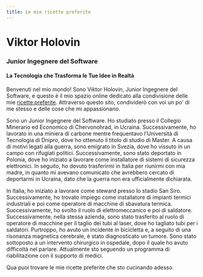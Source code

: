 ```yaml
---
title: Le mie ricette preferite
---
```


# Viktor Holovin

### Junior Ingegnere del Software

#### La Tecnologia che Trasforma le Tue Idee in Realtà

Benvenuti nel mio mondo! Sono Viktor Holovin, Junior Ingegnere del Software, e questo è il mio spazio online dedicato alla condivisione delle mie [ricette preferite](/ricette). Attraverso questo sito, condividerò con voi un po' di me stesso e delle cose che mi appassionano.

Sono un Junior Ingegnere del Software. Ho studiato presso il Collegio Minerario ed Economico di Chervonohrad, in Ucraina. Successivamente, ho lavorato in una miniera di carbone mentre frequentavo l'Università di Tecnologia di Dnipro, dove ho ottenuto il titolo di studio di Master. A causa di motivi legati alla guerra, sono emigrato in Svezia, dove ho vissuto in un campo con rifugiati politici. Successivamente, sono stato deportato in Polonia, dove ho iniziato a lavorare come installatore di sistemi di sicurezza elettronici. In seguito, ho dovuto trasferirmi in Italia per riunirmi con mia madre, in quanto mi avevano comunicato che avrebbero cercato di deportarmi in Ucraina, dato che la guerra non era ufficialmente dichiarata.

In Italia, ho iniziato a lavorare come steward presso lo stadio San Siro. Successivamente, ho trovato impiego come installatore di impianti termici industriali e poi come operatore di macchine di sbavatura termica. Successivamente, ho svolto il ruolo di elettromeccanico e poi di saldatore. Successivamente, nella stessa azienda, sono stato trasferito al ruolo di operatore di macchine per il taglio dei tubi al laser, dove ho tagliato tubi per i saldatori. Purtroppo, ho avuto un incidente in bicicletta e, a seguito di una risonanza magnetica cerebrale, è stato diagnosticato un tumore. Sono stato sottoposto a un intervento chirurgico in ospedale, dopo il quale ho avuto difficoltà nel parlare. Attualmente sto seguendo un programma di riabilitazione con il supporto di medici.

Qua puoi trovare le mie ricette preferite che sto cucinando adesso.